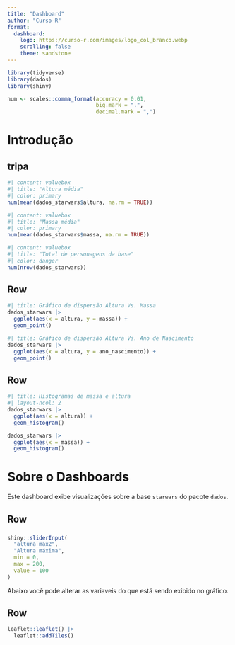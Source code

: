 ```yaml
---
title: "Dashboard"
author: "Curso-R"
format:
  dashboard:
    logo: https://curso-r.com/images/logo_col_branco.webp
    scrolling: false
    theme: sandstone
---
```


```r

library(tidyverse)
library(dados)
library(shiny)

num <- scales::comma_format(accuracy = 0.01,
                            big.mark = ".",
                            decimal.mark = ",")

```

# Introdução

## tripa

```r
#| content: valuebox
#| title: "Altura média"
#| color: primary
num(mean(dados_starwars$altura, na.rm = TRUE))
```

```r
#| content: valuebox
#| title: "Massa média"
#| color: primary
num(mean(dados_starwars$massa, na.rm = TRUE))
```

```r
#| content: valuebox
#| title: "Total de personagens da base"
#| color: danger
num(nrow(dados_starwars))
```

## Row {height=50%}

```r
#| title: Gráfico de dispersão Altura Vs. Massa
dados_starwars |> 
  ggplot(aes(x = altura, y = massa)) + 
  geom_point()
```

```r
#| title: Gráfico de dispersão Altura Vs. Ano de Nascimento
dados_starwars |> 
  ggplot(aes(x = altura, y = ano_nascimento)) + 
  geom_point()
```

## Row {height=50%}

```r
#| title: Histogramas de massa e altura
#| layout-ncol: 2
dados_starwars |> 
  ggplot(aes(x = altura)) + 
  geom_histogram()

dados_starwars |> 
  ggplot(aes(x = massa)) + 
  geom_histogram()
```

# Sobre o Dashboards

::: {.card title='Sobre a base de dados'}

Este dashboard exibe visualizações sobre a base `starwars` do pacote `dados`.

:::

## Row

### {.sidebar}


```r
shiny::sliderInput(
  "altura_max2",
  "Altura máxima",
  min = 0,
  max = 200,
  value = 100
)
```

::: {.card title="Filtros"}

Abaixo você pode alterar as variaveis do que está sendo exibido no gráfico.

:::

## Row

```r
leaflet::leaflet() |> 
  leaflet::addTiles()
```

